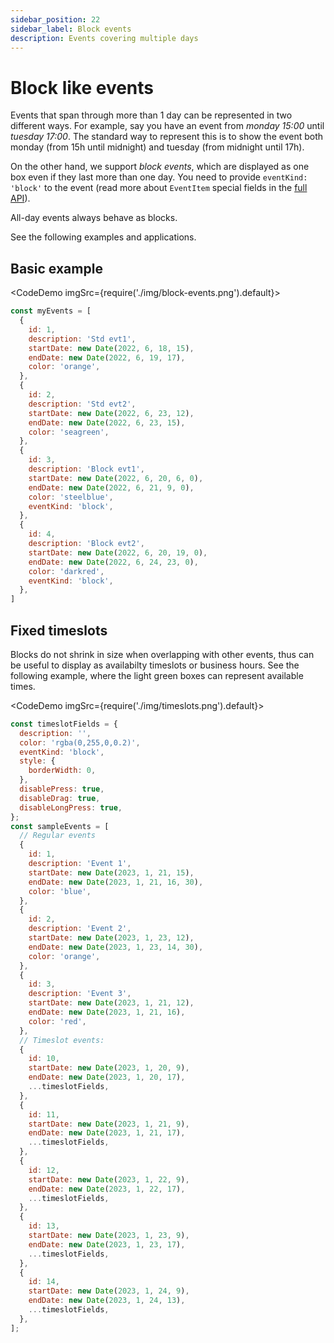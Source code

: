 ```yaml
---
sidebar_position: 22
sidebar_label: Block events
description: Events covering multiple days
---
```


# Block like events

Events that span through more than 1 day can be represented in two different ways. For example, say you have an event from _monday 15:00_ until _tuesday 17:00_. The standard way to represent this is to show the event both monday (from 15h until midnight) and tuesday (from midnight until 17h).

On the other hand, we support _block events_, which are displayed as one box even if they last more than one day.
You need to provide `eventKind: 'block'` to the event (read more about `EventItem` special fields in the [full API](../full-api/event#special-fields)).

All-day events always behave as blocks.

See the following examples and applications.

## Basic example

<CodeDemo imgSrc={require('./img/block-events.png').default}>

```js title="Block Events"
const myEvents = [
  {
    id: 1,
    description: 'Std evt1',
    startDate: new Date(2022, 6, 18, 15),
    endDate: new Date(2022, 6, 19, 17),
    color: 'orange',
  },
  {
    id: 2,
    description: 'Std evt2',
    startDate: new Date(2022, 6, 23, 12),
    endDate: new Date(2022, 6, 23, 15),
    color: 'seagreen',
  },
  {
    id: 3,
    description: 'Block evt1',
    startDate: new Date(2022, 6, 20, 6, 0),
    endDate: new Date(2022, 6, 21, 9, 0),
    color: 'steelblue',
    eventKind: 'block',
  },
  {
    id: 4,
    description: 'Block evt2',
    startDate: new Date(2022, 6, 20, 19, 0),
    endDate: new Date(2022, 6, 24, 23, 0),
    color: 'darkred',
    eventKind: 'block',
  },
]
```

</CodeDemo>

## Fixed timeslots

Blocks do not shrink in size when overlapping with other events, thus can be useful to display as availabilty timeslots or business hours.
See the following example, where the light green boxes can represent available times.

<CodeDemo imgSrc={require('./img/timeslots.png').default}>

```js title="Availabilty timeslots"
const timeslotFields = {
  description: '',
  color: 'rgba(0,255,0,0.2)',
  eventKind: 'block',
  style: {
    borderWidth: 0,
  },
  disablePress: true,
  disableDrag: true,
  disableLongPress: true,
};
const sampleEvents = [
  // Regular events
  {
    id: 1,
    description: 'Event 1',
    startDate: new Date(2023, 1, 21, 15),
    endDate: new Date(2023, 1, 21, 16, 30),
    color: 'blue',
  },
  {
    id: 2,
    description: 'Event 2',
    startDate: new Date(2023, 1, 23, 12),
    endDate: new Date(2023, 1, 23, 14, 30),
    color: 'orange',
  },
  {
    id: 3,
    description: 'Event 3',
    startDate: new Date(2023, 1, 21, 12),
    endDate: new Date(2023, 1, 21, 16),
    color: 'red',
  },
  // Timeslot events:
  {
    id: 10,
    startDate: new Date(2023, 1, 20, 9),
    endDate: new Date(2023, 1, 20, 17),
    ...timeslotFields,
  },
  {
    id: 11,
    startDate: new Date(2023, 1, 21, 9),
    endDate: new Date(2023, 1, 21, 17),
    ...timeslotFields,
  },
  {
    id: 12,
    startDate: new Date(2023, 1, 22, 9),
    endDate: new Date(2023, 1, 22, 17),
    ...timeslotFields,
  },
  {
    id: 13,
    startDate: new Date(2023, 1, 23, 9),
    endDate: new Date(2023, 1, 23, 17),
    ...timeslotFields,
  },
  {
    id: 14,
    startDate: new Date(2023, 1, 24, 9),
    endDate: new Date(2023, 1, 24, 13),
    ...timeslotFields,
  },
];
```

</CodeDemo>
